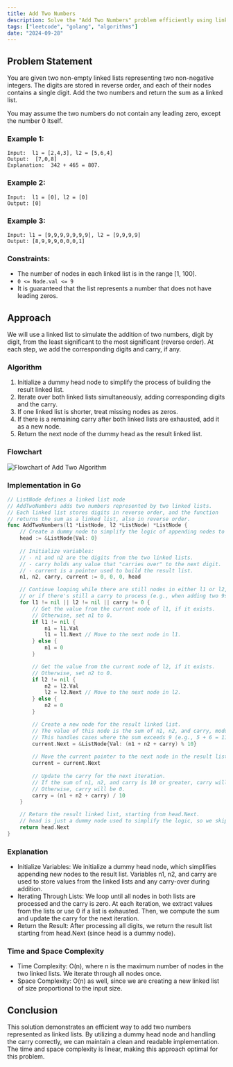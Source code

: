 ```yaml
---
title: Add Two Numbers
description: Solve the "Add Two Numbers" problem efficiently using linked lists in Go.
tags: ["leetcode", "golang", "algorithms"]
date: "2024-09-28"
---
```


## Problem Statement

You are given two non-empty linked lists representing two non-negative integers. The digits are stored in reverse order, and each of their nodes contains a single digit. Add the two numbers and return the sum as a linked list.

You may assume the two numbers do not contain any leading zero, except the number 0 itself.

### Example 1:
```plaintext
Input:  l1 = [2,4,3], l2 = [5,6,4]  
Output:  [7,0,8]  
Explanation:  342 + 465 = 807.
```

### Example 2:
```plaintext
Input:  l1 = [0], l2 = [0]  
Output: [0]
```


### Example 3:

```plaintext
Input: l1 = [9,9,9,9,9,9,9], l2 = [9,9,9,9]  
Output: [8,9,9,9,0,0,0,1]
```

### Constraints:
- The number of nodes in each linked list is in the range [1, 100].
- `0 <= Node.val <= 9`
- It is guaranteed that the list represents a number that does not have leading zeros.

## Approach

We will use a linked list to simulate the addition of two numbers, digit by digit, from the least significant to the most significant (reverse order). At each step, we add the corresponding digits and carry, if any.

### Algorithm

1. Initialize a dummy head node to simplify the process of building the result linked list.
2. Iterate over both linked lists simultaneously, adding corresponding digits and the carry.
3. If one linked list is shorter, treat missing nodes as zeros.
4. If there is a remaining carry after both linked lists are exhausted, add it as a new node.
5. Return the next node of the dummy head as the result linked list.

### Flowchart
![Flowchart of Add Two Algorithm](/leetcode/add_two.png)


### Implementation in Go

```go
// ListNode defines a linked list node
// AddTwoNumbers adds two numbers represented by two linked lists.
// Each linked list stores digits in reverse order, and the function
// returns the sum as a linked list, also in reverse order.
func AddTwoNumbers(l1 *ListNode, l2 *ListNode) *ListNode {
    // Create a dummy node to simplify the logic of appending nodes to the result list.
    head := &ListNode{Val: 0}
    
    // Initialize variables: 
    // - n1 and n2 are the digits from the two linked lists.
    // - carry holds any value that "carries over" to the next digit.
    // - current is a pointer used to build the result list.
    n1, n2, carry, current := 0, 0, 0, head

    // Continue looping while there are still nodes in either l1 or l2, 
    // or if there's still a carry to process (e.g., when adding two 9s).
    for l1 != nil || l2 != nil || carry != 0 {
        // Get the value from the current node of l1, if it exists. 
        // Otherwise, set n1 to 0.
        if l1 != nil {
            n1 = l1.Val
            l1 = l1.Next // Move to the next node in l1.
        } else {
            n1 = 0
        }

        // Get the value from the current node of l2, if it exists. 
        // Otherwise, set n2 to 0.
        if l2 != nil {
            n2 = l2.Val
            l2 = l2.Next // Move to the next node in l2.
        } else {
            n2 = 0
        }

        // Create a new node for the result linked list.
        // The value of this node is the sum of n1, n2, and carry, modulo 10.
        // This handles cases where the sum exceeds 9 (e.g., 5 + 6 = 11, so we store 1 and carry 1).
        current.Next = &ListNode{Val: (n1 + n2 + carry) % 10}
        
        // Move the current pointer to the next node in the result list.
        current = current.Next
        
        // Update the carry for the next iteration.
        // If the sum of n1, n2, and carry is 10 or greater, carry will be 1.
        // Otherwise, carry will be 0.
        carry = (n1 + n2 + carry) / 10
    }

    // Return the result linked list, starting from head.Next.
    // head is just a dummy node used to simplify the logic, so we skip it.
    return head.Next
}
```

### Explanation
- Initialize Variables: We initialize a dummy head node, which simplifies appending new nodes to the result list. Variables n1, n2, and carry are used to store values from the linked lists and any carry-over during addition.
- Iterating Through Lists: We loop until all nodes in both lists are processed and the carry is zero. At each iteration, we extract values from the lists or use 0 if a list is exhausted. Then, we compute the sum and update the carry for the next iteration.
- Return the Result: After processing all digits, we return the result list starting from head.Next (since head is a dummy node).

### Time and Space Complexity
- Time Complexity: O(n), where n is the maximum number of nodes in the two linked lists. We iterate through all nodes once.
- Space Complexity: O(n) as well, since we are creating a new linked list of size proportional to the input size.


## Conclusion
This solution demonstrates an efficient way to add two numbers represented as linked lists. By utilizing a dummy head node and handling the carry correctly, we can maintain a clean and readable implementation. The time and space complexity is linear, making this approach optimal for this problem.